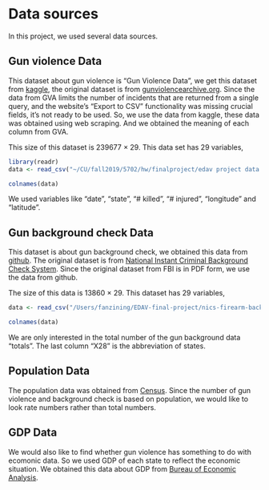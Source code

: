 # Data sources

In this project, we used several data sources. 

## Gun violence Data

This dataset about gun violence is "Gun Violence Data", we get this dataset from [kaggle](https://www.kaggle.com/jameslko/gun-violence-data), the original dataset is from [gunviolencearchive.org](https://www.gunviolencearchive.org/). Since the data from GVA limits the number of incidents that are returned from a single query, and the website's "Export to CSV" functionality was missing crucial fields, it's not ready to be used. So, we use the data from kaggle, these data was obtained using web scraping. And we obtained the meaning of each column from GVA. 

This size of this dataset is 239677 $\times$ 29. This data set has 29 variables, 
```r
library(readr)
data <- read_csv("~/CU/fall2019/5702/hw/finalproject/edav project data source/gun-violence-data_01-2013_03-2018.csv")
```

```r
colnames(data)
```

We used variables like "date", "state", "# killed", "# injured", "longitude" and "latitude". 

## Gun background check Data

This dataset is about gun background check, we obtained this data from [github](https://github.com/BuzzFeedNews/nics-firearm-background-checks/blob/master/README.md). The original dataset is from [National Instant Criminal Background Check System](https://www.fbi.gov/services/cjis/nics). Since the original dataset from FBI is in PDF form, we use the data from github. 

The size of this data is 13860 $\times$ 29. This dataset has 29 variables, 
```r
data <- read_csv("/Users/fanzining/EDAV-final-project/nics-firearm-background-checks copy.csv")
```

```r
colnames(data)
```

We are only interested in the total number of the gun background data "totals". The last column "X28" is the abbreviation of states. 

## Population Data

The population data was obtained from [Census](https://www.census.gov/newsroom/press-kits/2018/pop-estimates-national-state.html). Since the number of gun violence and background check is based on population, we would like to look rate numbers rather than total numbers. 

## GDP Data

We would also like to find whether gun violence has something to do with ecomonic data. So we used GDP of each state to reflect the economic situation. We obtained this data about GDP from [Bureau of Economic Analysis](https://www.bea.gov/data/gdp/gdp-state).
